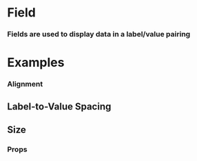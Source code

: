 
<Meta title="Atoms/Field" component={Field} />

# Field

### Fields are used to display data in a label/value pairing

<Preview withToolbar>
  <Story name="Standard" decorators={[CenterDisplayGrid]}>
    <Field
      id="Field"
      label="Field Name"
      value="Field Value"
    />
  </Story>
</Preview>

# Examples

### Alignment

<Preview>
  <Story name="Alignment" decorators={[CenterDisplayGrid]}>
    <FieldGroup columns="1">
      <Field
        id="Default"
        label="Default"
        value="Field Value"
      />
      <Field
        id="Edge-Aligned"
        label="Edge-Aligned"
        value="Field Value"
        align="edge"
      />
      <Field
        id="Vertically-Aligned"
        label="Vertically-Aligned"
        value="Field Value"
        align="vertical"
      />
    </FieldGroup>
  </Story>
</Preview>

## Label-to-Value Spacing

<Preview withToolbar>
  <Story name="Label-to-Value Spacing" decorators={[CenterDisplayGrid]}>
    <FieldGroup columns="1">
      <Field
        id="Default"
        label="Field Label"
        value="Field Value"
      />
      <Field
        id="2x"
        label="Field Label (2x)"
        value="Field Value"
        spacing="2x"
      />
      <Field
        id="3x"
        label="Field Label (3x)"
        value="Field Value"
        spacing="3x"
      />
      <Field
        id="4x"
        label="Field Label (4x)"
        value="Field Value"
        spacing="4x"
      />
    </FieldGroup>
  </Story>
</Preview>

## Size

<Preview withToolbar>
  <Story name="Size" decorators={[CenterDisplayGrid]}>
    <FieldGroup columns="1">
      <Field
        id="Default"
        label="Small Field"
        value="Field Value"
        size="sm"
      />
      <Field
        id="2x"
        label="Default Field"
        value="Field Value"
      />
      <Field
        id="3x"
        label="Large Field"
        value="Field Value"
        size="lg"
      />
      <Field
        id="3x"
        label="XL Field"
        value="Field Value"
        size="xl"
      />
      <Field
        id="3x"
        label="2XL Field"
        value="Field Value"
        size="2xl"
      />
    </FieldGroup>
  </Story>
</Preview>

### Props
<Props of={Field} />
